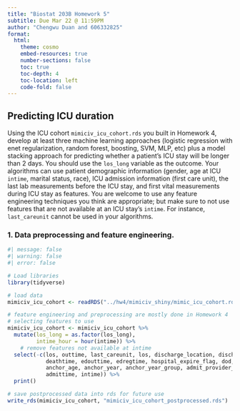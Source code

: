```yaml
---
title: "Biostat 203B Homework 5"
subtitle: Due Mar 22 @ 11:59PM
author: "Chengwu Duan and 606332825"
format:
  html:
    theme: cosmo
    embed-resources: true
    number-sections: false
    toc: true
    toc-depth: 4
    toc-location: left
    code-fold: false
---
```


## Predicting ICU duration

Using the ICU cohort `mimiciv_icu_cohort.rds` you built in Homework 4, develop at least three machine learning approaches (logistic regression with enet regularization, random forest, boosting, SVM, MLP, etc) plus a model stacking approach for predicting whether a patient's ICU stay will be longer than 2 days. You should use the `los_long` variable as the outcome. Your algorithms can use patient demographic information (gender, age at ICU `intime`, marital status, race), ICU admission information (first care unit), the last lab measurements before the ICU stay, and first vital measurements during ICU stay as features. You are welcome to use any feature engineering techniques you think are appropriate; but make sure to not use features that are not available at an ICU stay's `intime`. For instance, `last_careunit` cannot be used in your algorithms. 

### 1. Data preprocessing and feature engineering.

```r
#| message: false
#| warning: false
#| error: false

# Load libraries
library(tidyverse)

# load data
mimiciv_icu_cohort <- readRDS("../hw4/mimiciv_shiny/mimic_icu_cohort.rds")

# feature engineering and preprocessing are mostly done in Homework 4
# selecting features to use
mimiciv_icu_cohort <- mimiciv_icu_cohort %>%
  mutate(los_long = as.factor(los_long),
         intime_hour = hour(intime)) %>%
    # remove features not available at intime
  select(-c(los, outtime, last_careunit, los, discharge_location, dischtime, 
            deathtime, edouttime, edregtime, hospital_expire_flag, dod, 
            anchor_age, anchor_year, anchor_year_group, admit_provider_id, 
            admittime, intime)) %>%
  print()

# save postprocessed data into rds for future use
write_rds(mimiciv_icu_cohort, "mimiciv_icu_cohort_postprocessed.rds")
```